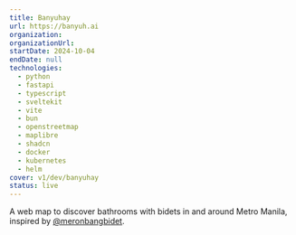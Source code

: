 ```yaml
---
title: Banyuhay
url: https://banyuh.ai
organization:
organizationUrl:
startDate: 2024-10-04
endDate: null
technologies:
  - python
  - fastapi
  - typescript
  - sveltekit
  - vite
  - bun
  - openstreetmap
  - maplibre
  - shadcn
  - docker
  - kubernetes
  - helm
cover: v1/dev/banyuhay
status: live
---
```


A web map to discover bathrooms with bidets in and around Metro Manila, inspired by
[@meronbangbidet](https://instagram.com/meronbangbidet).

